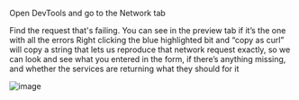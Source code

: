 
Open DevTools and go to the Network tab

Find the request that's failing. You can see in the preview tab if it’s the one with all the errors
Right clicking the blue highlighted bit and “copy as curl” will copy a string that lets us reproduce that network request exactly, so we can look and see what you entered in the form, if there’s anything missing, and whether the services are returning what they should for it

![image](https://user-images.githubusercontent.com/5633704/102883042-42dbcd00-4447-11eb-979c-a40232e02afc.png)
